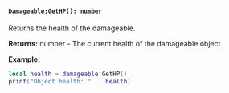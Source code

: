 
<GameObject />

#### `Damageable:GetHP(): number`

Returns the health of the damageable.

**Returns:** number - The current health of the damageable object

**Example:**
```lua
local health = damageable:GetHP()
print("Object health: " .. health)
```
